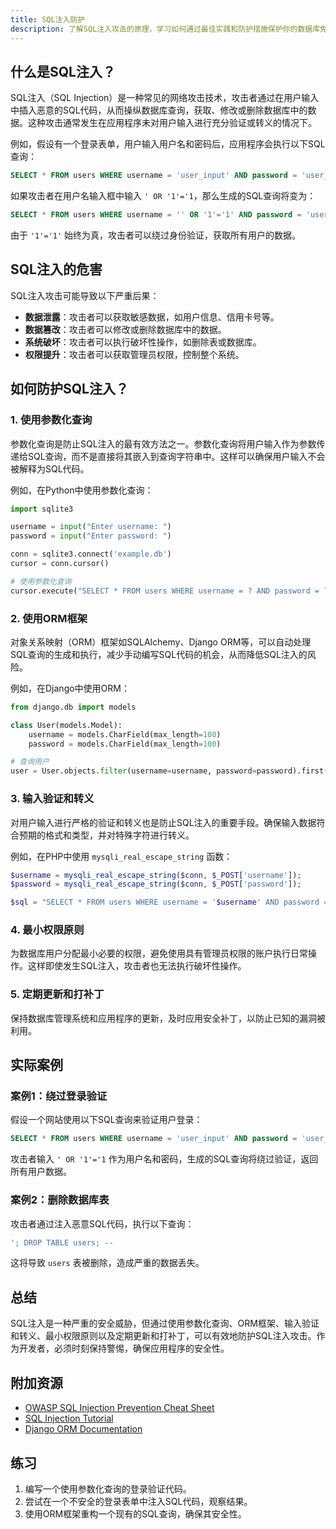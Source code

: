 ```yaml
---
title: SQL注入防护
description: 了解SQL注入攻击的原理，学习如何通过最佳实践和防护措施保护你的数据库免受SQL注入攻击。
---
```


## 什么是SQL注入？

SQL注入（SQL Injection）是一种常见的网络攻击技术，攻击者通过在用户输入中插入恶意的SQL代码，从而操纵数据库查询，获取、修改或删除数据库中的数据。这种攻击通常发生在应用程序未对用户输入进行充分验证或转义的情况下。

例如，假设有一个登录表单，用户输入用户名和密码后，应用程序会执行以下SQL查询：

```sql
SELECT * FROM users WHERE username = 'user_input' AND password = 'user_password';
```

如果攻击者在用户名输入框中输入 `' OR '1'='1`，那么生成的SQL查询将变为：

```sql
SELECT * FROM users WHERE username = '' OR '1'='1' AND password = 'user_password';
```

由于 `'1'='1'` 始终为真，攻击者可以绕过身份验证，获取所有用户的数据。

## SQL注入的危害

SQL注入攻击可能导致以下严重后果：

- **数据泄露**：攻击者可以获取敏感数据，如用户信息、信用卡号等。
- **数据篡改**：攻击者可以修改或删除数据库中的数据。
- **系统破坏**：攻击者可以执行破坏性操作，如删除表或数据库。
- **权限提升**：攻击者可以获取管理员权限，控制整个系统。

## 如何防护SQL注入？

### 1. 使用参数化查询

参数化查询是防止SQL注入的最有效方法之一。参数化查询将用户输入作为参数传递给SQL查询，而不是直接将其嵌入到查询字符串中。这样可以确保用户输入不会被解释为SQL代码。

例如，在Python中使用参数化查询：

```python
import sqlite3

username = input("Enter username: ")
password = input("Enter password: ")

conn = sqlite3.connect('example.db')
cursor = conn.cursor()

# 使用参数化查询
cursor.execute("SELECT * FROM users WHERE username = ? AND password = ?", (username, password))
```

### 2. 使用ORM框架

对象关系映射（ORM）框架如SQLAlchemy、Django ORM等，可以自动处理SQL查询的生成和执行，减少手动编写SQL代码的机会，从而降低SQL注入的风险。

例如，在Django中使用ORM：

```python
from django.db import models

class User(models.Model):
    username = models.CharField(max_length=100)
    password = models.CharField(max_length=100)

# 查询用户
user = User.objects.filter(username=username, password=password).first()
```

### 3. 输入验证和转义

对用户输入进行严格的验证和转义也是防止SQL注入的重要手段。确保输入数据符合预期的格式和类型，并对特殊字符进行转义。

例如，在PHP中使用 `mysqli_real_escape_string` 函数：

```php
$username = mysqli_real_escape_string($conn, $_POST['username']);
$password = mysqli_real_escape_string($conn, $_POST['password']);

$sql = "SELECT * FROM users WHERE username = '$username' AND password = '$password'";
```

### 4. 最小权限原则

为数据库用户分配最小必要的权限，避免使用具有管理员权限的账户执行日常操作。这样即使发生SQL注入，攻击者也无法执行破坏性操作。

### 5. 定期更新和打补丁

保持数据库管理系统和应用程序的更新，及时应用安全补丁，以防止已知的漏洞被利用。

## 实际案例

### 案例1：绕过登录验证

假设一个网站使用以下SQL查询来验证用户登录：

```sql
SELECT * FROM users WHERE username = 'user_input' AND password = 'user_password';
```

攻击者输入 `' OR '1'='1` 作为用户名和密码，生成的SQL查询将绕过验证，返回所有用户数据。

### 案例2：删除数据库表

攻击者通过注入恶意SQL代码，执行以下查询：

```sql
'; DROP TABLE users; --
```

这将导致 `users` 表被删除，造成严重的数据丢失。

## 总结

SQL注入是一种严重的安全威胁，但通过使用参数化查询、ORM框架、输入验证和转义、最小权限原则以及定期更新和打补丁，可以有效地防护SQL注入攻击。作为开发者，必须时刻保持警惕，确保应用程序的安全性。

## 附加资源

- [OWASP SQL Injection Prevention Cheat Sheet](https://owasp.org/www-community/attacks/SQL_Injection)
- [SQL Injection Tutorial](https://www.w3schools.com/sql/sql_injection.asp)
- [Django ORM Documentation](https://docs.djangoproject.com/en/stable/topics/db/queries/)

## 练习

1. 编写一个使用参数化查询的登录验证代码。
2. 尝试在一个不安全的登录表单中注入SQL代码，观察结果。
3. 使用ORM框架重构一个现有的SQL查询，确保其安全性。
